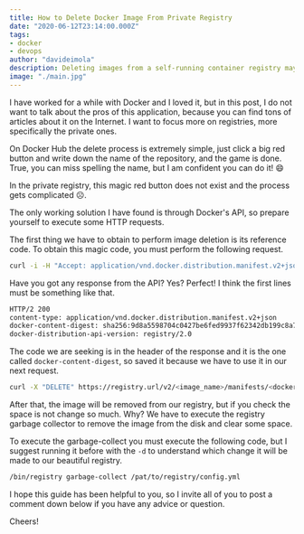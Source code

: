 ```yaml
---
title: How to Delete Docker Image From Private Registry
date: "2020-06-12T23:14:00.000Z"
tags:
- docker
- devops
author: "davideimola"
description: Deleting images from a self-running container registry may be challenging, let see how to operate it.
image: "./main.jpg"
---
```


I have worked for a while with Docker and I loved it, but in this post, I do not want to talk about the pros of this application, because you can find tons of articles about it on the Internet. I want to focus more on registries, more specifically the private ones.

On Docker Hub the delete process is extremely simple, just click a big red button and write down the name of the repository, and the game is done. True, you can miss spelling the name, but I am confident you can do it! 😄

In the private registry, this magic red button does not exist and the process gets complicated ☹️.

The only working solution I have found is through Docker's API, so prepare yourself to execute some HTTP requests.

The first thing we have to obtain to perform image deletion is its reference code. To obtain this magic code, you must perform the following request.

```bash
curl -i -H "Accept: application/vnd.docker.distribution.manifest.v2+json" https://registry.url/v2/<image_name>/manifests/<image_tag>
```

Have you got any response from the API? Yes? Perfect! I think the first lines must be something like that.

```bash
HTTP/2 200
content-type: application/vnd.docker.distribution.manifest.v2+json
docker-content-digest: sha256:9d8a5598704c0427be6fed9937f62342db199c8a73083695f545e93fac3b08d8
docker-distribution-api-version: registry/2.0
```

The code we are seeking is in the header of the response and it is the one called `docker-content-digest`, so saved it because we have to use it in our next request.

```bash
curl -X "DELETE" https://registry.url/v2/<image_name>/manifests/<docker-content-digest>
```

After that, the image will be removed from our registry, but if you check the space is not change so much. Why? We have to execute the registry garbage collector to remove the image from the disk and clear some space.

To execute the garbage-collect you must execute the following code, but I suggest running it before with the `-d` to understand which change it will be made to our beautiful registry.

```bash
/bin/registry garbage-collect /pat/to/registry/config.yml
```

I hope this guide has been helpful to you, so I invite all of you to post a comment down below if you have any advice or question.

Cheers!
